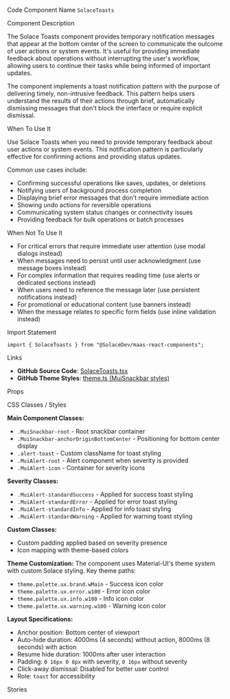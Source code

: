 
<Meta of={SolaceToastsStories} />

<Title>Solace Toasts</Title>

<Description of={SolaceToastsStories} />

<Subtitle>Code Component Name</Subtitle>
`SolaceToasts`

<Subtitle>Component Description</Subtitle>

The Solace Toasts component provides temporary notification messages that appear at the bottom center of the screen to communicate the outcome of user actions or system events. It's useful for providing immediate feedback about operations without interrupting the user's workflow, allowing users to continue their tasks while being informed of important updates.

The component implements a toast notification pattern with the purpose of delivering timely, non-intrusive feedback. This pattern helps users understand the results of their actions through brief, automatically dismissing messages that don't block the interface or require explicit dismissal.

<Subtitle>When To Use It</Subtitle>

Use Solace Toasts when you need to provide temporary feedback about user actions or system events. This notification pattern is particularly effective for confirming actions and providing status updates.

Common use cases include:

- Confirming successful operations like saves, updates, or deletions
- Notifying users of background process completion
- Displaying brief error messages that don't require immediate action
- Showing undo actions for reversible operations
- Communicating system status changes or connectivity issues
- Providing feedback for bulk operations or batch processes

<Subtitle>When Not To Use It</Subtitle>

- For critical errors that require immediate user attention (use modal dialogs instead)
- When messages need to persist until user acknowledgment (use message boxes instead)
- For complex information that requires reading time (use alerts or dedicated sections instead)
- When users need to reference the message later (use persistent notifications instead)
- For promotional or educational content (use banners instead)
- When the message relates to specific form fields (use inline validation instead)

<Subtitle>Import Statement</Subtitle>

```tsx
import { SolaceToasts } from "@SolaceDev/maas-react-components";
```

<Subtitle>Links</Subtitle>

- **GitHub Source Code**: [SolaceToasts.tsx](https://github.com/SolaceDev/maas-react-components/blob/main/src/components/SolaceToasts.tsx)
- **GitHub Theme Styles**: <a href="https://github.com/SolaceDev/maas-react-components/blob/main/src/resources/theme.ts#:~:text=MuiSnackbar" target="_blank">theme.ts (MuiSnackbar styles)</a>

<Subtitle>Props</Subtitle>

<ArgTypes of={SolaceToastsStories} />

<Subtitle>CSS Classes / Styles</Subtitle>

**Main Component Classes:**

- `.MuiSnackbar-root` - Root snackbar container
- `.MuiSnackbar-anchorOriginBottomCenter` - Positioning for bottom center display
- `.alert-toast` - Custom className for toast styling
- `.MuiAlert-root` - Alert component when severity is provided
- `.MuiAlert-icon` - Container for severity icons

**Severity Classes:**

- `.MuiAlert-standardSuccess` - Applied for success toast styling
- `.MuiAlert-standardError` - Applied for error toast styling
- `.MuiAlert-standardInfo` - Applied for info toast styling
- `.MuiAlert-standardWarning` - Applied for warning toast styling

**Custom Classes:**

- Custom padding applied based on severity presence
- Icon mapping with theme-based colors

**Theme Customization:**
The component uses Material-UI's theme system with custom Solace styling. Key theme paths:

- `theme.palette.ux.brand.wMain` - Success icon color
- `theme.palette.ux.error.w100` - Error icon color
- `theme.palette.ux.info.w100` - Info icon color
- `theme.palette.ux.warning.w100` - Warning icon color

**Layout Specifications:**

- Anchor position: Bottom center of viewport
- Auto-hide duration: 4000ms (4 seconds) without action, 8000ms (8 seconds) with action
- Resume hide duration: 1000ms after user interaction
- Padding: `0 16px 0 8px` with severity, `0 16px` without severity
- Click-away dismissal: Disabled for better user control
- Role: `toast` for accessibility

<Subtitle>Stories</Subtitle>

<CustomStories />

